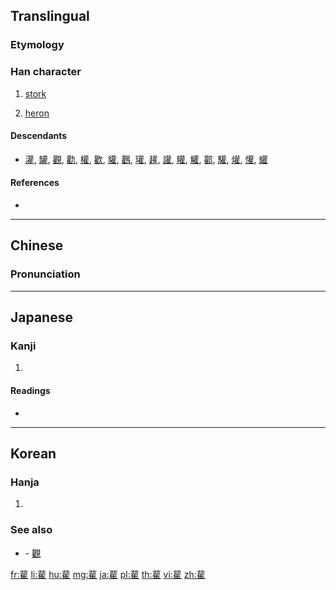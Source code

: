 {{character info/new}}
==Translingual==

===Etymology===
{{Han etyl}}
{{liushu|p}}

===Han character===
{{Han char|rn=172|rad=隹|as=10|sn=18|four=44214|canj=TRRG|ids=⿱艹𨾴}}

# {{label|zh|archaic}} [[stork]]
# {{label|zh|archaic}} [[heron]]

====Descendants====
* [[灌]], [[罐]], [[觀]], [[勸]], [[權]], [[歡]], [[貛]], [[鸛]], [[瓘]], [[䟒]], [[讙]], [[矔]], [[䚭]], [[酄]], [[驩]], [[爟]], [[懽]], [[蠸]]

====References====
* {{Han ref|kx=1368.380|dkj=42120|dj=1874.040|hdz=64104.020|uh=96DA|ud=38618|bh=F171|bd=61809}}

----

==Chinese==
{{zh-forms}}

===Pronunciation===
{{zh-pron
|m=guàn
|c=gun3
|mc=y
|oc=y
|ma=
|cat=n
}}

----

==Japanese==

===Kanji===
{{ja-kanji|grade=|rs=隹10}}

# {{defn|lang=ja|sort=隹10}}

====Readings====
* {{ja-readings|on=[[かん]] (kan)|kun=[[こうのとり]] (kounotori)}}

----

==Korean==

===Hanja===
{{ko-hanja|hangeul=관|eumhun=황새|rv=gwan|mr=kwan|y=kwan}}

# {{defn|lang=ko|sort=隹10}}

===See also===
* {{l|ko|歡}} - [[觀]]

[[fr:雚]]
[[li:雚]]
[[hu:雚]]
[[mg:雚]]
[[ja:雚]]
[[pl:雚]]
[[th:雚]]
[[vi:雚]]
[[zh:雚]]